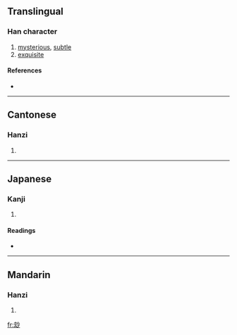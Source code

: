 {{also|妙}}
==Translingual==

===Han character===
{{Han char|rn=95|rad=玄|as=04|sn=9|four=0972<sub>0</sub>|canj=卜戈火竹 (YIFH)}}

# [[mysterious]], [[subtle]]
# [[exquisite]]

====References====
* {{Han ref|kx=0725.020|dkj=20815|dj=1135.010|hdz=10287.040|uh=7385|ud=29573|bh=CFC6|bd=53190}}

----

==Cantonese==

===Hanzi===
{{yue-hanzi|jyut=|y=miu6}}

# {{defn|Cantonese}}

----

==Japanese==

===Kanji===
{{ja-kanji|grade=|rs=玄04}}

# {{defn|Japanese}}

====Readings====
* {{ja-readings|on=[[みょう]] (myō)|kun=[[たえ]] (tae)}}

----

==Mandarin==

===Hanzi===
{{cmn-hanzi|pin=[[cī]] ([[ci1]]), [[miào]] ([[miao4]]), [[xuán]] ([[xuan2]])|wg=tz'u<sup>1</sup>, miao<sup>4</sup>, hsüan<sup>2</sup>}}

# {{defn|Mandarin}}

[[fr:玅]]